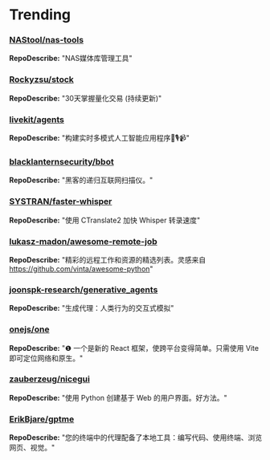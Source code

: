 
# Trending

### [NAStool/nas-tools](https://github.com/NAStool/nas-tools)
**RepoDescribe:** "NAS媒体库管理工具"
  

### [Rockyzsu/stock](https://github.com/Rockyzsu/stock)
**RepoDescribe:** "30天掌握量化交易 (持续更新)"
  

### [livekit/agents](https://github.com/livekit/agents)
**RepoDescribe:** "构建实时多模式人工智能应用程序🤖🎙️📹"
  

### [blacklanternsecurity/bbot](https://github.com/blacklanternsecurity/bbot)
**RepoDescribe:** "黑客的递归互联网扫描仪。"
  

### [SYSTRAN/faster-whisper](https://github.com/SYSTRAN/faster-whisper)
**RepoDescribe:** "使用 CTranslate2 加快 Whisper 转录速度"
  

### [lukasz-madon/awesome-remote-job](https://github.com/lukasz-madon/awesome-remote-job)
**RepoDescribe:** "精彩的远程工作和资源的精选列表。灵感来自 https://github.com/vinta/awesome-python"
  

### [joonspk-research/generative_agents](https://github.com/joonspk-research/generative_agents)
**RepoDescribe:** "生成代理：人类行为的交互式模拟"
  

### [onejs/one](https://github.com/onejs/one)
**RepoDescribe:** "❶ 一个是新的 React 框架，使跨平台变得简单。只需使用 Vite 即可定位网络和原生。"
  

### [zauberzeug/nicegui](https://github.com/zauberzeug/nicegui)
**RepoDescribe:** "使用 Python 创建基于 Web 的用户界面。好方法。"
  

### [ErikBjare/gptme](https://github.com/ErikBjare/gptme)
**RepoDescribe:** "您的终端中的代理配备了本地工具：编写代码、使用终端、浏览网页、视觉。"
  